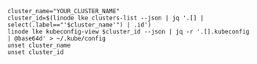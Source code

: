 ```shell
cluster_name="YOUR_CLUSTER_NAME"
cluster_id=$(linode lke clusters-list --json | jq '.[] | select(.label=="'$cluster_name'") | .id')
linode lke kubeconfig-view $cluster_id --json | jq -r '.[].kubeconfig | @base64d' > ~/.kube/config
unset cluster_name
unset cluster_id
```
